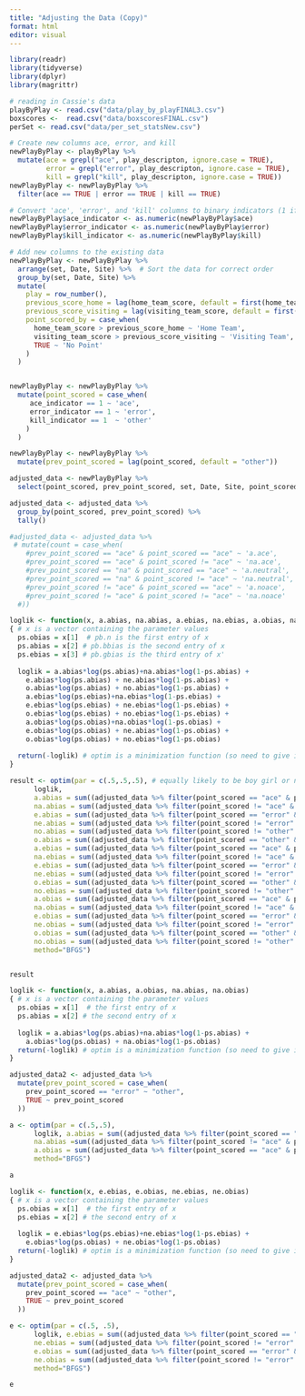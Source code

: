 ```yaml
---
title: "Adjusting the Data (Copy)"
format: html
editor: visual
---
```


```r
library(readr)
library(tidyverse)
library(dplyr)
library(magrittr)

# reading in Cassie's data
playByPlay <- read.csv("data/play_by_playFINAL3.csv")
boxscores <-  read.csv("data/boxscoresFINAL.csv")
perSet <- read.csv("data/per_set_statsNew.csv")
```

```r
# Create new columns ace, error, and kill
newPlayByPlay <- playByPlay %>%
  mutate(ace = grepl("ace", play_descripton, ignore.case = TRUE),
         error = grepl("error", play_descripton, ignore.case = TRUE),
         kill = grepl("kill", play_descripton, ignore.case = TRUE))
newPlayByPlay <- newPlayByPlay %>% 
  filter(ace == TRUE | error == TRUE | kill == TRUE)

# Convert 'ace', 'error', and 'kill' columns to binary indicators (1 if true, 0 if false)
newPlayByPlay$ace_indicator <- as.numeric(newPlayByPlay$ace)
newPlayByPlay$error_indicator <- as.numeric(newPlayByPlay$error)
newPlayByPlay$kill_indicator <- as.numeric(newPlayByPlay$kill)

```

```r
# Add new columns to the existing data
newPlayByPlay <- newPlayByPlay %>%
  arrange(set, Date, Site) %>%  # Sort the data for correct order
  group_by(set, Date, Site) %>%
  mutate(
    play = row_number(),
    previous_score_home = lag(home_team_score, default = first(home_team_score)),
    previous_score_visiting = lag(visiting_team_score, default = first(visiting_team_score)),
    point_scored_by = case_when(
      home_team_score > previous_score_home ~ 'Home Team',
      visiting_team_score > previous_score_visiting ~ 'Visiting Team',
      TRUE ~ 'No Point'
    )
  )



```

```r
newPlayByPlay <- newPlayByPlay %>%
  mutate(point_scored = case_when(
     ace_indicator == 1 ~ 'ace',
     error_indicator == 1 ~ 'error',
     kill_indicator == 1  ~ 'other'
    )
  )

newPlayByPlay <- newPlayByPlay %>%
  mutate(prev_point_scored = lag(point_scored, default = "other"))
```

```r
adjusted_data <- newPlayByPlay %>% 
  select(point_scored, prev_point_scored, set, Date, Site, point_scored_by)
```

```r
adjusted_data <- adjusted_data %>%
  group_by(point_scored, prev_point_scored) %>%
  tally()
```

```r
#adjusted_data <- adjusted_data %>% 
 # mutate(count = case_when(
    #prev_point_scored == "ace" & point_scored == "ace" ~ 'a.ace', 
    #prev_point_scored == "ace" & point_scored != "ace" ~ 'na.ace',
    #prev_point_scored == "na" & point_scored == "ace" ~ 'a.neutral', 
    #prev_point_scored == "na" & point_scored != "ace" ~ 'na.neutral', 
    #prev_point_scored != "ace" & point_scored == "ace" ~ 'a.noace', 
    #prev_point_scored != "ace" & point_scored != "ace" ~ 'na.noace'
  #))

```

```r
loglik <- function(x, a.abias, na.abias, a.ebias, na.ebias, a.obias, na.obias, e.abias, ne.abias, e.ebias, ne.ebias, e.obias, ne.obias, o.abias, no.abias, o.ebias, no.ebias, o.obias, no.obias)
{ # x is a vector containing the parameter values
  ps.obias = x[1]  # pb.n is the first entry of x
  ps.abias = x[2] # pb.bbias is the second entry of x
  ps.ebias = x[3] # pb.gbias is the third entry of x'
  
  loglik = a.abias*log(ps.abias)+na.abias*log(1-ps.abias) + 
    e.abias*log(ps.abias) + ne.abias*log(1-ps.abias) + 
    o.abias*log(ps.abias) + no.abias*log(1-ps.abias) + 
    a.ebias*log(ps.ebias)+na.ebias*log(1-ps.ebias) + 
    e.ebias*log(ps.ebias) + ne.ebias*log(1-ps.ebias) + 
    o.ebias*log(ps.ebias) + no.ebias*log(1-ps.ebias) + 
    a.obias*log(ps.obias)+na.obias*log(1-ps.obias) + 
    e.obias*log(ps.obias) + ne.abias*log(1-ps.obias) + 
    o.obias*log(ps.obias) + no.ebias*log(1-ps.obias)
  
  return(-loglik) # optim is a minimization function (so need to give is negative log likelihood)
}

result <- optim(par = c(.5,.5,.5), # equally likely to be boy girl or neutral
      loglik,
      a.abias = sum((adjusted_data %>% filter(point_scored == "ace" & prev_point_scored == "ace"))$n),
      na.abias = sum((adjusted_data %>% filter(point_scored != "ace" & prev_point_scored == "ace"))$n),
      e.abias = sum((adjusted_data %>% filter(point_scored == "error" & prev_point_scored == "ace"))$n),
      ne.abias = sum((adjusted_data %>% filter(point_scored != "error" & prev_point_scored == "ace"))$n),
      no.abias = sum((adjusted_data %>% filter(point_scored != "other" & prev_point_scored == "ace"))$n),
      o.abias = sum((adjusted_data %>% filter(point_scored == "other" & prev_point_scored == "ace"))$n),
      a.ebias = sum((adjusted_data %>% filter(point_scored == "ace" & prev_point_scored == "error"))$n),
      na.ebias = sum((adjusted_data %>% filter(point_scored != "ace" & prev_point_scored == "error"))$n),
      e.ebias = sum((adjusted_data %>% filter(point_scored == "error" & prev_point_scored == "error"))$n),
      ne.ebias = sum((adjusted_data %>% filter(point_scored != "error" & prev_point_scored == "error"))$n),
      o.ebias = sum((adjusted_data %>% filter(point_scored == "other" & prev_point_scored == "error"))$n),
      no.ebias = sum((adjusted_data %>% filter(point_scored != "other" & prev_point_scored == "error"))$n),
      a.obias = sum((adjusted_data %>% filter(point_scored == "ace" & prev_point_scored == "other"))$n),
      na.obias = sum((adjusted_data %>% filter(point_scored != "ace" & prev_point_scored == "other"))$n),
      e.obias = sum((adjusted_data %>% filter(point_scored == "error" & prev_point_scored == "other"))$n),
      ne.obias = sum((adjusted_data %>% filter(point_scored != "error" & prev_point_scored == "other"))$n),
      o.obias = sum((adjusted_data %>% filter(point_scored == "other" & prev_point_scored == "other"))$n),
      no.obias = sum((adjusted_data %>% filter(point_scored != "other" & prev_point_scored == "other"))$n),
      method="BFGS")


result

```

```r
loglik <- function(x, a.abias, a.obias, na.abias, na.obias)
{ # x is a vector containing the parameter values
  ps.obias = x[1]  # the first entry of x
  ps.abias = x[2] # the second entry of x
  
  loglik = a.abias*log(ps.abias)+na.abias*log(1-ps.abias) + 
    a.obias*log(ps.obias) + na.obias*log(1-ps.obias)
  return(-loglik) # optim is a minimization function (so need to give is negative log likelihood)
}

adjusted_data2 <- adjusted_data %>%
  mutate(prev_point_scored = case_when(
    prev_point_scored == "error" ~ "other",
    TRUE ~ prev_point_scored
  ))

a <- optim(par = c(.5,.5), 
      loglik, a.abias = sum((adjusted_data %>% filter(point_scored == "ace" & prev_point_scored == "ace"))$n),
      na.abias =sum((adjusted_data %>% filter(point_scored != "ace" & prev_point_scored == "ace"))$n),
      a.obias = sum((adjusted_data %>% filter(point_scored == "ace" & prev_point_scored == "other"))$n), na.obias = sum((adjusted_data %>% filter(point_scored != "ace" & prev_point_scored == "other"))$n),
      method="BFGS")

a

```

```r
loglik <- function(x, e.ebias, e.obias, ne.ebias, ne.obias)
{ # x is a vector containing the parameter values
  ps.obias = x[1]  # the first entry of x
  ps.ebias = x[2] # the second entry of x
  
  loglik = e.ebias*log(ps.ebias)+ne.ebias*log(1-ps.ebias) + 
    e.obias*log(ps.obias) + ne.obias*log(1-ps.obias)
  return(-loglik) # optim is a minimization function (so need to give is negative log likelihood)
}

adjusted_data2 <- adjusted_data %>%
  mutate(prev_point_scored = case_when(
    prev_point_scored == "ace" ~ "other",
    TRUE ~ prev_point_scored
  ))

e <- optim(par = c(.5, .5), 
      loglik, e.ebias = sum((adjusted_data %>% filter(point_scored == "error" & prev_point_scored == "error"))$n),
      ne.ebias = sum((adjusted_data %>% filter(point_scored != "error" & prev_point_scored == "error"))$n),
      e.obias = sum((adjusted_data %>% filter(point_scored == "error" & prev_point_scored == "other"))$n),
      ne.obias = sum((adjusted_data %>% filter(point_scored != "error" & prev_point_scored == "other"))$n),
      method="BFGS")

e
```

